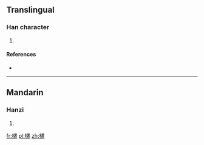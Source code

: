 ==Translingual==

===Han character===
{{Han char|rn=75|rad=木|as=15|sn=19|four=41931|canj=DYMU}}

# {{defn|Han|sort=木15}}

====References====
* {{Han ref|kx=0559.330|dkj=15791|dj=0949.080|hdz=21313.010|uh=6ACF|ud=27343|bh=F256|bd=62038}}

----

==Mandarin==

===Hanzi===
{{cmn-hanzi|pin=[[léi]] ([[lei2]]), [[qiān]] ([[qian1]])|wg=lei<sup>2</sup>, ch'ien<sup>1</sup>}}

# {{defn|lang=cmn|sort=木15}}

[[fr:櫏]]
[[pl:櫏]]
[[zh:櫏]]